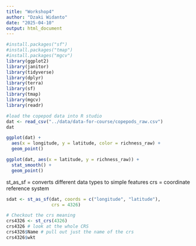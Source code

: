 ```yaml
---
title: "Workshop4"
author: "Dzaki Widanto"
date: "2025-04-10"
output: html_document
---
```


```r
#install.packages("sf")
#install.packages("tmap")
#install.packages("mgcv")
library(ggplot2)
library(janitor)
library(tidyverse)
library(dplyr)
library(terra)
library(sf)
library(tmap)
library(mgcv)
library(readr)
```

```r
#load the copepod data into R studio
dat <- read_csv("../data/data-for-course/copepods_raw.csv")
dat
```

```r
ggplot(dat) + 
  aes(x = longitude, y = latitude, color = richness_raw) +
  geom_point()

ggplot(dat, aes(x = latitude, y = richness_raw)) + 
  stat_smooth() + 
  geom_point()

```
st_as_sf = converts different data types to simple features
crs = coordinate reference system
```r
sdat <- st_as_sf(dat, coords = c("longitude", "latitude"),
                 crs = 4326)

# Checkout the crs meaning
crs4326 <- st_crs(4326)
crs4326 # look at the whole CRS
crs4326$Name # pull out just the name of the crs
crs4326$wkt 


```

